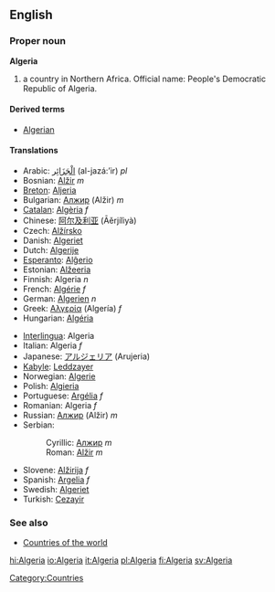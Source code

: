 ==English==
{{Wikipedia}}
===Proper noun===
'''Algeria'''

# a country in Northern Africa. Official name: People's Democratic Republic of Algeria.

====Derived terms====
*[[Algerian]]

====Translations====
{{top}}
*Arabic: [[الْجَزَائِر]] (al-jazá:’ir) ''pl''
*Bosnian: [[Alžir]] ''m''
*[[Breton]]: [[Aljeria]]
*Bulgarian: [[Алжир]] (Alžir) ''m''
*[[Catalan]]: [[Algèria]] ''f''
*Chinese: [[阿尔及利亚]] (Āěrjílìyà)
*Czech: [[Alžírsko]]
*Danish: [[Algeriet]]
*Dutch: [[Algerije]]
*[[Esperanto]]: [[Alĝerio]]
*Estonian: [[Alžeeria]]
*Finnish: Algeria ''n''
*French: [[Algérie]] ''f''
*German: [[Algerien]] ''n''
*Greek: [[Αλγερία]] (Algería) ''f''
*Hungarian: [[Algéria]]
{{mid}}
*[[Interlingua]]: Algeria
*Italian: Algeria ''f''
*Japanese: [[アルジェリア]] (Arujeria)
*[[Kabyle]]: [[Leddzayer]]
*Norwegian: [[Algerie]]
*Polish: [[Algieria]]
*Portuguese: [[Argélia]] ''f''
*Romanian: Algeria ''f''
*Russian: [[Алжир]] (Alžir) ''m''
*Serbian:
*:Cyrillic: [[Алжир]] ''m''
*:Roman: [[Alžir]] ''m''
*Slovene: [[Alžirija]] ''f''
*Spanish: [[Argelia]] ''f''
*Swedish: [[Algeriet]]
*Turkish: [[Cezayir]]
{{bottom}}

===See also===
*[[Countries of the world]]
[[Category:Countries]]

[[hi:Algeria]]
[[io:Algeria]]
[[it:Algeria]]
[[pl:Algeria]]
[[fi:Algeria]]
[[sv:Algeria]]